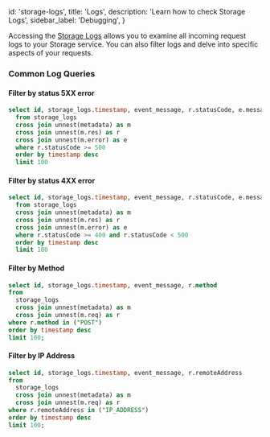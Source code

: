 
  id: 'storage-logs',
  title: 'Logs',
  description: 'Learn how to check Storage Logs',
  sidebar_label: 'Debugging',
}

Accessing the [Storage Logs](https://supabase.green/dashboard/project/__/logs/explorer?q=select+id%2C+storage_logs.timestamp%2C+event_message+from+storage_logs%0A++%0A++order+by+timestamp+desc%0A++limit+100%0A++) allows you to examine all incoming request logs to your Storage service. You can also filter logs and delve into specific aspects of your requests.

### Common Log Queries

#### Filter by status 5XX error

```sql
select id, storage_logs.timestamp, event_message, r.statusCode, e.message as errorMessage e.raw as rawError
  from storage_logs
  cross join unnest(metadata) as m
  cross join unnest(m.res) as r
  cross join unnest(m.error) as e
  where r.statusCode >= 500
  order by timestamp desc
  limit 100
```

#### Filter by status 4XX error

```sql
select id, storage_logs.timestamp, event_message, r.statusCode, e.message as errorMessage e.raw as rawError
  from storage_logs
  cross join unnest(metadata) as m
  cross join unnest(m.res) as r
  cross join unnest(m.error) as e
  where r.statusCode >= 400 and r.statusCode < 500
  order by timestamp desc
  limit 100
```

#### Filter by Method

```sql
select id, storage_logs.timestamp, event_message, r.method
from
  storage_logs
  cross join unnest(metadata) as m
  cross join unnest(m.req) as r
where r.method in ("POST")
order by timestamp desc
limit 100;
```

#### Filter by IP Address

```sql
select id, storage_logs.timestamp, event_message, r.remoteAddress
from
  storage_logs
  cross join unnest(metadata) as m
  cross join unnest(m.req) as r
where r.remoteAddress in ("IP_ADDRESS")
order by timestamp desc
limit 100;
```


